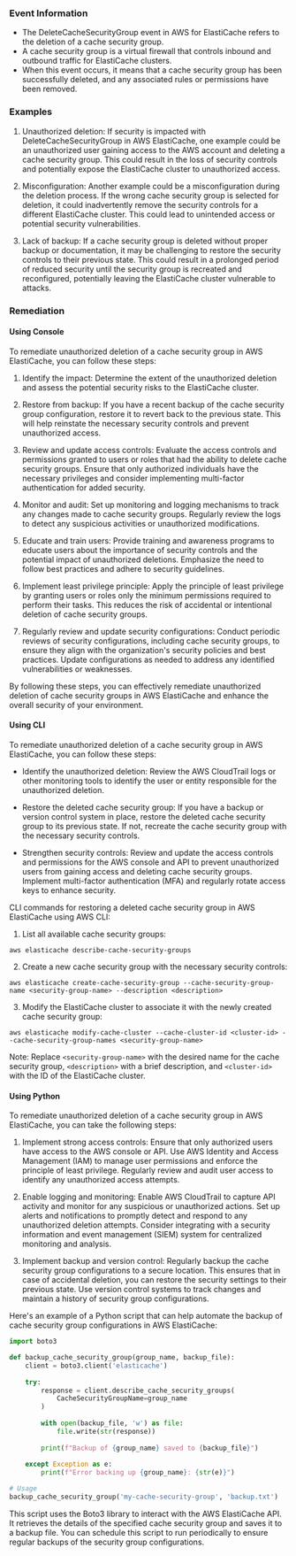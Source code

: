 
### Event Information

- The DeleteCacheSecurityGroup event in AWS for ElastiCache refers to the deletion of a cache security group.
- A cache security group is a virtual firewall that controls inbound and outbound traffic for ElastiCache clusters.
- When this event occurs, it means that a cache security group has been successfully deleted, and any associated rules or permissions have been removed.


### Examples

1. Unauthorized deletion: If security is impacted with DeleteCacheSecurityGroup in AWS ElastiCache, one example could be an unauthorized user gaining access to the AWS account and deleting a cache security group. This could result in the loss of security controls and potentially expose the ElastiCache cluster to unauthorized access.

2. Misconfiguration: Another example could be a misconfiguration during the deletion process. If the wrong cache security group is selected for deletion, it could inadvertently remove the security controls for a different ElastiCache cluster. This could lead to unintended access or potential security vulnerabilities.

3. Lack of backup: If a cache security group is deleted without proper backup or documentation, it may be challenging to restore the security controls to their previous state. This could result in a prolonged period of reduced security until the security group is recreated and reconfigured, potentially leaving the ElastiCache cluster vulnerable to attacks.

### Remediation

#### Using Console

To remediate unauthorized deletion of a cache security group in AWS ElastiCache, you can follow these steps:

1. Identify the impact: Determine the extent of the unauthorized deletion and assess the potential security risks to the ElastiCache cluster.

2. Restore from backup: If you have a recent backup of the cache security group configuration, restore it to revert back to the previous state. This will help reinstate the necessary security controls and prevent unauthorized access.

3. Review and update access controls: Evaluate the access controls and permissions granted to users or roles that had the ability to delete cache security groups. Ensure that only authorized individuals have the necessary privileges and consider implementing multi-factor authentication for added security.

4. Monitor and audit: Set up monitoring and logging mechanisms to track any changes made to cache security groups. Regularly review the logs to detect any suspicious activities or unauthorized modifications.

5. Educate and train users: Provide training and awareness programs to educate users about the importance of security controls and the potential impact of unauthorized deletions. Emphasize the need to follow best practices and adhere to security guidelines.

6. Implement least privilege principle: Apply the principle of least privilege by granting users or roles only the minimum permissions required to perform their tasks. This reduces the risk of accidental or intentional deletion of cache security groups.

7. Regularly review and update security configurations: Conduct periodic reviews of security configurations, including cache security groups, to ensure they align with the organization's security policies and best practices. Update configurations as needed to address any identified vulnerabilities or weaknesses.

By following these steps, you can effectively remediate unauthorized deletion of cache security groups in AWS ElastiCache and enhance the overall security of your environment.

#### Using CLI

To remediate unauthorized deletion of a cache security group in AWS ElastiCache, you can follow these steps:

- Identify the unauthorized deletion: Review the AWS CloudTrail logs or other monitoring tools to identify the user or entity responsible for the unauthorized deletion.

- Restore the deleted cache security group: If you have a backup or version control system in place, restore the deleted cache security group to its previous state. If not, recreate the cache security group with the necessary security controls.

- Strengthen security controls: Review and update the access controls and permissions for the AWS console and API to prevent unauthorized users from gaining access and deleting cache security groups. Implement multi-factor authentication (MFA) and regularly rotate access keys to enhance security.

CLI commands for restoring a deleted cache security group in AWS ElastiCache using AWS CLI:

1. List all available cache security groups:
```
aws elasticache describe-cache-security-groups
```

2. Create a new cache security group with the necessary security controls:
```
aws elasticache create-cache-security-group --cache-security-group-name <security-group-name> --description <description>
```

3. Modify the ElastiCache cluster to associate it with the newly created cache security group:
```
aws elasticache modify-cache-cluster --cache-cluster-id <cluster-id> --cache-security-group-names <security-group-name>
```

Note: Replace `<security-group-name>` with the desired name for the cache security group, `<description>` with a brief description, and `<cluster-id>` with the ID of the ElastiCache cluster.

#### Using Python

To remediate unauthorized deletion of a cache security group in AWS ElastiCache, you can take the following steps:

1. Implement strong access controls: Ensure that only authorized users have access to the AWS console or API. Use AWS Identity and Access Management (IAM) to manage user permissions and enforce the principle of least privilege. Regularly review and audit user access to identify any unauthorized access attempts.

2. Enable logging and monitoring: Enable AWS CloudTrail to capture API activity and monitor for any suspicious or unauthorized actions. Set up alerts and notifications to promptly detect and respond to any unauthorized deletion attempts. Consider integrating with a security information and event management (SIEM) system for centralized monitoring and analysis.

3. Implement backup and version control: Regularly backup the cache security group configurations to a secure location. This ensures that in case of accidental deletion, you can restore the security settings to their previous state. Use version control systems to track changes and maintain a history of security group configurations.

Here's an example of a Python script that can help automate the backup of cache security group configurations in AWS ElastiCache:

```python
import boto3

def backup_cache_security_group(group_name, backup_file):
    client = boto3.client('elasticache')
    
    try:
        response = client.describe_cache_security_groups(
            CacheSecurityGroupName=group_name
        )
        
        with open(backup_file, 'w') as file:
            file.write(str(response))
        
        print(f"Backup of {group_name} saved to {backup_file}")
        
    except Exception as e:
        print(f"Error backing up {group_name}: {str(e)}")

# Usage
backup_cache_security_group('my-cache-security-group', 'backup.txt')
```

This script uses the Boto3 library to interact with the AWS ElastiCache API. It retrieves the details of the specified cache security group and saves it to a backup file. You can schedule this script to run periodically to ensure regular backups of the security group configurations.


